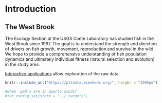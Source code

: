 # Introduction {.unnumbered}

## The West Brook

The Ecology Section at the USGS Conte Laboratory has studied fish in the West Brook since 1997. The goal is to understand the strength and direction of drivers on fish growth, movement, reproduction and survival in the wild. We hope to provide a comprehensive understanding of fish population dynamics and ultimately individual fitness (natural selection and evolution) in the study area.

[Interactive applications](https://pitdata.ecosheds.org/) allow exploration of the raw data.

```r
knitr::include_url("https://pitdata.ecosheds.org/", height = "1200px")
```

```r
#when .qmd's are in quarto subdir
#tar_config_set(store = "../_targets")
```
